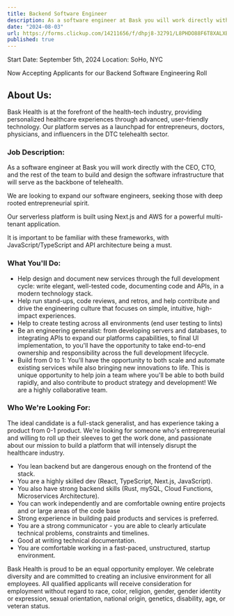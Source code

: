 ```yaml
---
title: Backend Software Engineer
description: As a software engineer at Bask you will work directly with the CEO, CTO, and the rest of the team to build and design the software infrastructure that will serve as the backbone of telehealth.
date: "2024-08-03"
url: https://forms.clickup.com/14211656/f/dhpj8-32791/L8PHDO88F6T8XALXB5
published: true
---
```


Start Date: September 5th, 2024
Location: SoHo, NYC

Now Accepting Applicants for our Backend Software Engineering Roll

## About Us:


Bask Health is at the forefront of the health-tech industry, providing personalized healthcare experiences through advanced, user-friendly technology. Our platform serves as a launchpad for entrepreneurs, doctors, physicians, and influencers in the DTC telehealth sector.


### Job Description:


As a software engineer at Bask you will work directly with the CEO, CTO, and the rest of the team to build and design the software infrastructure that will serve as the backbone of telehealth.


We are looking to expand our software engineers, seeking those with deep rooted entrepreneurial spirit.


Our serverless platform is built using Next.js and AWS for a powerful multi-tenant application.


It is important to be familiar with these frameworks, with JavaScript/TypeScript and API architecture being a must.

### What You'll Do:


- Help design and document new services through the full development cycle: write elegant, well-tested code, documenting code and APIs, in a modern technology stack.
- Help run stand-ups, code reviews, and retros, and help contribute and drive the engineering culture that focuses on simple, intuitive, high-impact experiences.
- Help to create testing across all environments (end user testing to lints)
- Be an engineering generalist: from developing servers and databases, to integrating APIs to expand our platforms capabilities, to final Ul implementation, to you'll have the opportunity to take end-to-end ownership and responsibility across the full development lifecycle.
- Build from 0 to 1: You'll have the opportunity to both scale and automate existing services while also bringing new innovations to life. This is unique opportunity to help join a team where you'll be able to both build rapidly, and also contribute to product strategy and development! We are a highly collaborative team.


### Who We're Looking For:

The ideal candidate is a full-stack generalist, and has experience taking a product from 0-1 product. We're looking for someone who's entrepreneurial and willing to roll up their sleeves to get the work done, and passionate about our mission to build a platform that will intensely disrupt the healthcare industry.

- You lean backend but are dangerous enough on the frontend of the stack.
- You are a highly skilled dev (React, TypeScript, Next.js, JavaScript).
- You also have strong backend skills (Rust, mySQL, Cloud Functions, Microservices Architecture).
- You can work independently and are comfortable owning entire projects and or large areas of the code base
- Strong experience in building paid products and services is preferred.
- You are a strong communicator - you are able to clearly articulate technical problems, constraints and timelines.
- Good at writing technical documentation.
- You are comfortable working in a fast-paced, unstructured, startup environment.


Bask Health is proud to be an equal opportunity employer. We celebrate diversity and are committed to creating an inclusive environment for all employees. All qualified applicants will receive consideration for employment without regard to race, color, religion, gender, gender identity or expression, sexual orientation, national origin, genetics, disability, age, or veteran status.
